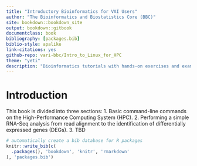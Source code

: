 ```yaml
---
title: "Introductory Bioinformatics for VAI Users"
author: "The Bioinformatics and Biostatistics Core (BBC)"
site: bookdown::bookdown_site
output: bookdown::gitbook
documentclass: book
bibliography: [packages.bib]
biblio-style: apalike
link-citations: yes
github-repo: vari-bbc/Intro_to_Linux_for_HPC
theme: "yeti"
description: "Bioinformatics tutorials with hands-on exercises and examples."
---
```


# **Introduction**

This book is divided into three sections:
1. Basic command-line commands on the High-Performance Computing System (HPC).
2. Performing a simple RNA-Seq analysis from read alignment to the identification of differentially expressed genes (DEGs).
3. TBD

```r
# automatically create a bib database for R packages
knitr::write_bib(c(
  .packages(), 'bookdown', 'knitr', 'rmarkdown'
), 'packages.bib')
```
